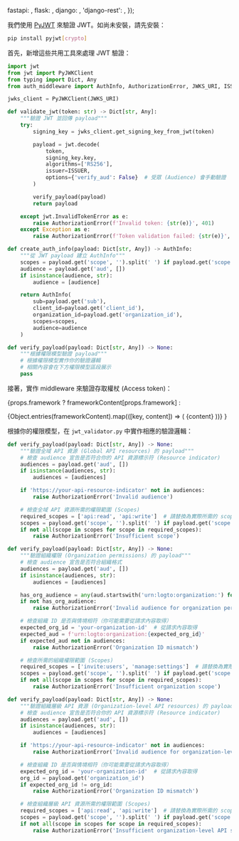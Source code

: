 

  fastapi: <FastApiValidation />,
  flask: <FlaskValidation />,
  django: <DjangoValidation />,
  'django-rest': <DjangoRestValidation />,
});

我們使用 [PyJWT](https://github.com/jpadilla/pyjwt) 來驗證 JWT。如尚未安裝，請先安裝：

```bash
pip install pyjwt[crypto]
```

首先，新增這些共用工具來處理 JWT 驗證：

```py title="jwt_validator.py"
import jwt
from jwt import PyJWKClient
from typing import Dict, Any
from auth_middleware import AuthInfo, AuthorizationError, JWKS_URI, ISSUER

jwks_client = PyJWKClient(JWKS_URI)

def validate_jwt(token: str) -> Dict[str, Any]:
    """驗證 JWT 並回傳 payload"""
    try:
        signing_key = jwks_client.get_signing_key_from_jwt(token)

        payload = jwt.decode(
            token,
            signing_key.key,
            algorithms=['RS256'],
            issuer=ISSUER,
            options={'verify_aud': False}  # 受眾 (Audience) 會手動驗證
        )

        verify_payload(payload)
        return payload

    except jwt.InvalidTokenError as e:
        raise AuthorizationError(f'Invalid token: {str(e)}', 401)
    except Exception as e:
        raise AuthorizationError(f'Token validation failed: {str(e)}', 401)

def create_auth_info(payload: Dict[str, Any]) -> AuthInfo:
    """從 JWT payload 建立 AuthInfo"""
    scopes = payload.get('scope', '').split(' ') if payload.get('scope') else []
    audience = payload.get('aud', [])
    if isinstance(audience, str):
        audience = [audience]

    return AuthInfo(
        sub=payload.get('sub'),
        client_id=payload.get('client_id'),
        organization_id=payload.get('organization_id'),
        scopes=scopes,
        audience=audience
    )

def verify_payload(payload: Dict[str, Any]) -> None:
    """根據權限模型驗證 payload"""
    # 根據權限模型實作你的驗證邏輯
    # 相關內容會在下方權限模型區段展示
    pass
```

接著，實作 middleware 來驗證存取權杖 (Access token)：

{props.framework
? frameworkContent[props.framework]
:

<Tabs groupId="api-framework">
  {Object.entries(frameworkContent).map(([key, content]) => (
    <TabItem key={key} value={key} label={getFrameworkName(key)}>
      {content}
    </TabItem>
  ))}
</Tabs>
}

根據你的權限模型，在 `jwt_validator.py` 中實作相應的驗證邏輯：

<Tabs groupId="permission-models">
<TabItem value="global-api-resources" label="全域 API 資源 (Global API resources)">

```py title="jwt_validator.py"
def verify_payload(payload: Dict[str, Any]) -> None:
    """驗證全域 API 資源 (Global API resources) 的 payload"""
    # 檢查 audience 宣告是否符合你的 API 資源標示符 (Resource indicator)
    audiences = payload.get('aud', [])
    if isinstance(audiences, str):
        audiences = [audiences]

    if 'https://your-api-resource-indicator' not in audiences:
        raise AuthorizationError('Invalid audience')

    # 檢查全域 API 資源所需的權限範圍 (Scopes)
    required_scopes = ['api:read', 'api:write']  # 請替換為實際所需的 scopes
    scopes = payload.get('scope', '').split(' ') if payload.get('scope') else []
    if not all(scope in scopes for scope in required_scopes):
        raise AuthorizationError('Insufficient scope')
```

</TabItem>
<TabItem value="organization-permissions" label="組織（非 API）權限 (Organization (non-API) permissions)">

```py title="jwt_validator.py"
def verify_payload(payload: Dict[str, Any]) -> None:
    """驗證組織權限 (Organization permissions) 的 payload"""
    # 檢查 audience 宣告是否符合組織格式
    audiences = payload.get('aud', [])
    if isinstance(audiences, str):
        audiences = [audiences]

    has_org_audience = any(aud.startswith('urn:logto:organization:') for aud in audiences)
    if not has_org_audience:
        raise AuthorizationError('Invalid audience for organization permissions')

    # 檢查組織 ID 是否與情境相符（你可能需要從請求內容取得）
    expected_org_id = 'your-organization-id'  # 從請求內容取得
    expected_aud = f'urn:logto:organization:{expected_org_id}'
    if expected_aud not in audiences:
        raise AuthorizationError('Organization ID mismatch')

    # 檢查所需的組織權限範圍 (Scopes)
    required_scopes = ['invite:users', 'manage:settings']  # 請替換為實際所需的 scopes
    scopes = payload.get('scope', '').split(' ') if payload.get('scope') else []
    if not all(scope in scopes for scope in required_scopes):
        raise AuthorizationError('Insufficient organization scope')
```

</TabItem>
<TabItem value="organization-level-api-resources" label="組織層級 API 資源 (Organization-level API resources)">

```py title="jwt_validator.py"
def verify_payload(payload: Dict[str, Any]) -> None:
    """驗證組織層級 API 資源 (Organization-level API resources) 的 payload"""
    # 檢查 audience 宣告是否符合你的 API 資源標示符 (Resource indicator)
    audiences = payload.get('aud', [])
    if isinstance(audiences, str):
        audiences = [audiences]

    if 'https://your-api-resource-indicator' not in audiences:
        raise AuthorizationError('Invalid audience for organization-level API resources')

    # 檢查組織 ID 是否與情境相符（你可能需要從請求內容取得）
    expected_org_id = 'your-organization-id'  # 從請求內容取得
    org_id = payload.get('organization_id')
    if expected_org_id != org_id:
        raise AuthorizationError('Organization ID mismatch')

    # 檢查組織層級 API 資源所需的權限範圍 (Scopes)
    required_scopes = ['api:read', 'api:write']  # 請替換為實際所需的 scopes
    scopes = payload.get('scope', '').split(' ') if payload.get('scope') else []
    if not all(scope in scopes for scope in required_scopes):
        raise AuthorizationError('Insufficient organization-level API scopes')
```

</TabItem>
</Tabs>
